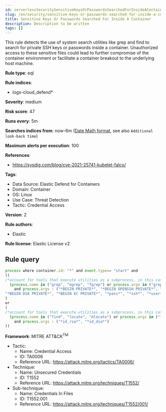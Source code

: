 ```yaml
---
id: serverlessSecuritySensitiveKeysOrPasswordsSearchedForInsideAContainer
slug: /en/security/sensitive-keys-or-passwords-searched-for-inside-a-container
title: Sensitive Keys Or Passwords Searched For Inside A Container
description: Description to be written
tags: []
---
```


<div id="sensitive-keys-or-passwords-searched-for-inside-a-container"></div>

This rule detects the use of system search utilities like grep and find to search for private SSH keys or passwords inside a container. Unauthorized access to these sensitive files could lead to further compromise of the container environment or facilitate a container breakout to the underlying host machine.

**Rule type**: eql

**Rule indices**: 

* logs-cloud_defend*

**Severity**: medium

**Risk score**: 47

**Runs every**: 5m

**Searches indices from**: now-6m ([Date Math format](((ref))/common-options.html#date-math), see also <DocLink id="serverlessSecurityRulesUiCreate" section="set-the-rules-schedule">`Additional look-back time`</DocLink>)

**Maximum alerts per execution**: 100

**References**: 

* https://sysdig.com/blog/cve-2021-25741-kubelet-falco/

**Tags**: 

* Data Source: Elastic Defend for Containers
* Domain: Container
* OS: Linux
* Use Case: Threat Detection
* Tactic: Credential Access

**Version**: 2

**Rule authors**: 

* Elastic

**Rule license**: Elastic License v2

## Rule query

```js
process where container.id: "*" and event.type== "start" and
((
/*account for tools that execute utilities as a subprocess, in this case the target utility name will appear as a process arg*/  
  (process.name in ("grep", "egrep", "fgrep") or process.args in ("grep", "egrep", "fgrep")) 
    and process.args : ("*BEGIN PRIVATE*", "*BEGIN OPENSSH PRIVATE*", "*BEGIN RSA PRIVATE*", 
"*BEGIN DSA PRIVATE*", "*BEGIN EC PRIVATE*", "*pass*", "*ssh*", "*user*")
) 
or 
(
/*account for tools that execute utilities as a subprocess, in this case the target utility name will appear as a process arg*/
  (process.name in ("find", "locate", "mlocate") or process.args in ("find", "locate", "mlocate")) 
    and process.args : ("*id_rsa*", "*id_dsa*")
))

```

**Framework**: MITRE ATT&CK<sup>TM</sup>

* Tactic:
    * Name: Credential Access
    * ID: TA0006
    * Reference URL: https://attack.mitre.org/tactics/TA0006/
* Technique:
    * Name: Unsecured Credentials
    * ID: T1552
    * Reference URL: https://attack.mitre.org/techniques/T1552/
* Sub-technique:
    * Name: Credentials In Files
    * ID: T1552.001
    * Reference URL: https://attack.mitre.org/techniques/T1552/001/

